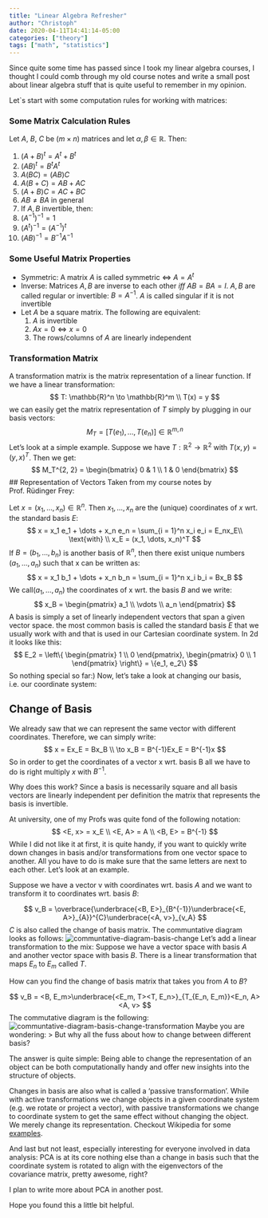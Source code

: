 ```yaml
---
title: "Linear Algebra Refresher"
author: "Christoph"
date: 2020-04-11T14:41:14-05:00
categories: ["theory"]
tags: ["math", "statistics"]
---
```


Since quite some time has passed since I took my linear algebra courses, I thought I could comb through my old course notes and write a small post about linear algebra stuff that is quite useful to remember in my opinion.

Let`s start with some computation rules for working with matrices:

### Some Matrix Calculation Rules
Let $A$, $B$, $C$ be $(m \times n)$ matrices and let $\alpha, \beta \in \mathbb{R}$. Then:

1. $(A + B)^t = A^t + B^t$
2. $(AB)^t = B^t A^t$
3. $A(BC) = (AB)C$
4. $A(B + C) = AB + AC$
5. $(A + B)C = AC + BC$
6. $AB \neq BA \text{ in general}$
7. If $A, B$ invertible, then: 
  1. $(A^{-1})^{-1} = 1$
  2. $(A^t)^{-1} = (A^{-1})^t$
  3. $(AB)^{-1} = B^{-1}A^{-1}$

### Some Useful Matrix Properties

- Symmetric: A matrix $A$ is called symmetric $\iff$ $A = A^t$
- Inverse: Matrices $A, B$ are inverse to each other $iff$ $AB = BA = I$.
  $A, B$ are called regular or invertible: $B = A^{-1}$. $A$ is called singular if it is not invertible
- Let $A$ be a square matrix. The following are equivalent:
  1. $A$ is invertible
  2. $Ax = 0 \iff x = 0$
  3. The rows/columns of $A$ are linearly independent

### Transformation Matrix
A transformation matrix is the matrix representation of a linear function. If we have a linear transformation:
$$
T: \mathbb{R}^n \to \mathbb{R}^m \\
T(x) = y
$$
we can easily get the matrix representation of $T$ simply by plugging in our basis vectors:
$$
M_T = [T(e_1), \dots, T(e_n)] \in \mathbb{R}^{m, n}
$$
Let's look at a simple example. Suppose we have $T: \mathbb{R}^2 \to \mathbb{R}^2$ with $T(x, y) = (y, x)^T$. Then we get:
$$
M_T^{2, 2} = \begin{bmatrix}
                   0 & 1 \\
                   1 & 0
             \end{bmatrix}
$$
## Representation of Vectors
Taken from my course notes by Prof. Rüdinger Frey:

Let $x = (x_1, \dots, x_n) \in \mathbb{R}^n$. Then $x_1, \dots, x_n$ are the (unique) coordinates of $x$ wrt. the standard basis $E$:
$$
x = x_1 e_1 + \dots + x_n e_n = \sum_{i = 1}^n x_i e_i = E_nx_E\\
\text{with} \\
x_E = (x_1, \dots, x_n)^T
$$
If $B = (b_1, \dots, b_n)$ is another basis of $\mathbb{R}^n$, then there exist unique numbers $(a_1, \dots, a_n)$ such that x can be written as:
$$
x = x_1 b_1 + \dots + x_n b_n = \sum_{i = 1}^n x_i b_i = Bx_B
$$
We call$(a_1, \dots, a_n)$  the coordinates of x wrt. the basis $B$ and we write: 
$$
x_B = \begin{pmatrix}
            a_1 \\
            \vdots \\
            a_n
      \end{pmatrix}
$$
A basis is simply a set of linearly independent vectors that span a given vector space. the most common basis is called the standard basis $E$ that we usually work with and that is used in our Cartesian coordinate system. In 2d it looks like this:
$$
E_2 = \left\{
      \begin{pmatrix}
            1 \\
            0 
      \end{pmatrix},
      \begin{pmatrix}
            0 \\
            1 
      \end{pmatrix}
    \right\} = 
    \{e_1, e_2\}
$$
So nothing special so far:) Now, let's take a look at changing our basis, i.e. our coordinate system:

## Change of Basis

We already saw that we can represent the same vector with different coordinates. Therefore, we can simply write:
$$
x = Ex_E = Bx_B \\
\to x_B = B^{-1}Ex_E = B^{-1}x
$$
So in order to get the coordinates of a vector x wrt. basis B all we have to do is right multiply $x$ with $B^{-1}$.

Why does this work? Since a basis is necessarily square and all basis vectors are linearly independent per definition the matrix that represents the basis is invertible.

At university, one of my Profs was quite fond of the following notation:
$$
<E, x> = x_E \\
<E, A> = A \\
<B, E> = B^{-1}
$$
While I did not like it at first, it is quite handy, if you want to quickly write down changes in basis and/or transformations from one vector space to another. All you have to do is make sure that the same letters are next to each other. Let's look at an example.

Suppose we have a vector v with coordinates wrt. basis $A$ and we want to transform it to coordinates wrt. basis $B$:

$$
v_B = \overbrace{\underbrace{<B, E>}_{B^{-1}}\underbrace{<E, A>}_{A}}^{C}\underbrace{<A, v>}_{v_A}
$$
$C$ is also called the change of basis matrix.
The communtative diagram looks as follows:
![communtative-diagram-basis-change](/img/commutative_diagram_change_basis.png)
Let's add a linear transformation to the mix:
Suppose we have a vector space with basis $A$ and another vector space with basis $B$. There is a linear transformation that maps $E_n$ to $E_m$ called $T$. 

How can you find the change of basis matrix that takes you from $A$ to $B$?

$$
v_B = <B, E_m>\underbrace{<E_m, T><T, E_n>}_{T_{E_n, E_m}}<E_n, A><A, v>
$$
The commutative diagram is the following:
![communtative-diagram-basis-change-transformation](/img/commutative-diagram-change-basis-transformation.png)
Maybe you are wondering: 
> But why all the fuss about how to change between different basis? 

The answer is quite simple: Being able to change the representation of an object can be both computationally handy and offer new insights into the structure of objects. 

Changes in basis are also what is called a 'passive transformation'. While with active transformations we change objects in a given coordinate system (e.g. we rotate or project a vector), with passive transformations we change to coordinate system to get the same effect without changing the object. We merely change its representation. Checkout Wikipedia for some [examples](https://en.wikipedia.org/wiki/Active_and_passive_transformation).

And last but not least, especially interesting for everyone involved in data analysis: PCA is at its core nothing else than a change in basis such that the coordinate system is rotated to align with the eigenvectors of the covariance matrix, pretty awesome, right? 

I plan to write more about PCA in another post. 

Hope you found this a little bit helpful.